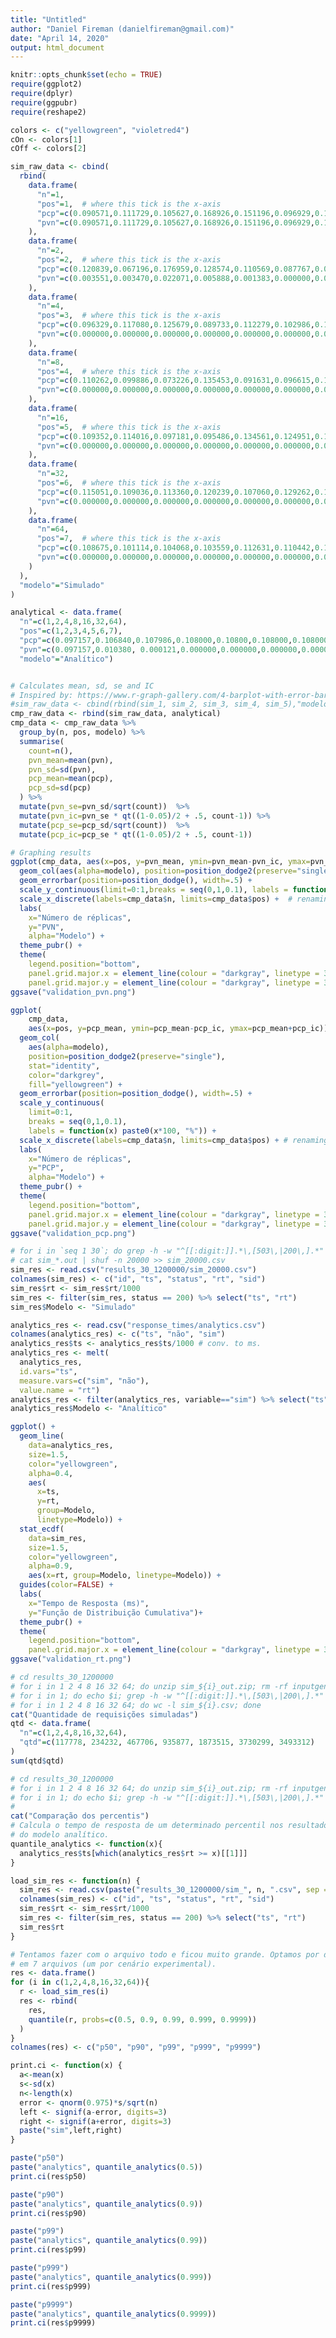 ```yaml
---
title: "Untitled"
author: "Daniel Fireman (danielfireman@gmail.com)"
date: "April 14, 2020"
output: html_document
---
```


```r
knitr::opts_chunk$set(echo = TRUE)
require(ggplot2)
require(dplyr)
require(ggpubr)
require(reshape2)

colors <- c("yellowgreen", "violetred4")
cOn <- colors[1]
cOff <- colors[2]
```

```r
sim_raw_data <- cbind(
  rbind(
    data.frame(
      "n"=1,
      "pos"=1,  # where this tick is the x-axis
      "pcp"=c(0.090571,0.111729,0.105627,0.168926,0.151196,0.096929,0.126450,0.158060,0.122100,0.068671,0.078021,0.055641,0.131746,0.060957,0.064394,0.097098,0.113099,0.130360,0.106970,0.134097,0.047936,0.130833,0.084401,0.114924,0.059908,0.069232,0.172966,0.097129,0.059885,0.225775),
      "pvn"=c(0.090571,0.111729,0.105627,0.168926,0.151196,0.096929,0.126450,0.158060,0.122100,0.068671,0.078021,0.055641,0.131746,0.060957,0.064394,0.097098,0.113099,0.130360,0.106970,0.134097,0.047936,0.130833,0.084401,0.114924,0.059908,0.069232,0.172966,0.097129,0.059885,0.225775)
    ),
    data.frame(
      "n"=2,
      "pos"=2,  # where this tick is the x-axis
      "pcp"=c(0.120839,0.067196,0.176959,0.128574,0.110569,0.087767,0.096636,0.125448,0.151664,0.190497,0.102269,0.159655,0.061870,0.123036,0.089578,0.071755,0.136050,0.110177,0.097332,0.049663,0.059740,0.110126,0.134967,0.109558,0.108888,0.063396,0.102414,0.099078,0.091513,0.140481),
      "pvn"=c(0.003551,0.003470,0.022071,0.005888,0.001383,0.000000,0.002428,0.007006,0.005369,0.012615,0.004774,0.019285,0.006897,0.007737,0.007839,0.002807,0.012445,0.004908,0.009478,0.006935,0.000000,0.004356,0.000000,0.000720,0.006780,0.002503,0.003500,0.010092,0.000000,0.014285)
    ),
    data.frame(
      "n"=4,
      "pos"=3,  # where this tick is the x-axis
      "pcp"=c(0.096329,0.117080,0.125679,0.089733,0.112279,0.102986,0.106440,0.094874,0.136526,0.138524,0.109412,0.108102,0.117213,0.134071,0.101639,0.124495,0.093582,0.089123,0.092003,0.105757,0.110379,0.114179,0.126207,0.114790,0.105722,0.100985,0.093097,0.117384,0.126222,0.110632),
      "pvn"=c(0.000000,0.000000,0.000000,0.000000,0.000000,0.000000,0.000000,0.000000,0.000000,0.000000,0.000000,0.000000,0.000000,0.000000,0.000000,0.000000,0.000000,0.000000,0.000000,0.000000,0.000000,0.000000,0.000000,0.000000,0.000000,0.000000,0.000000,0.000000,0.000000,0.000000)
    ),
    data.frame(
      "n"=8,
      "pos"=4,  # where this tick is the x-axis
      "pcp"=c(0.110262,0.099886,0.073226,0.135453,0.091631,0.096615,0.100837,0.091999,0.105883,0.125080,0.098358,0.134630,0.149434,0.125000,0.124541,0.084932,0.097326,0.105800,0.100977,0.115365,0.101962,0.126867,0.103958,0.102254,0.091103,0.128312,0.150077,0.121519,0.094412,0.099564),
      "pvn"=c(0.000000,0.000000,0.000000,0.000000,0.000000,0.000000,0.000000,0.000000,0.000000,0.000000,0.000000,0.000000,0.000000,0.000000,0.000000,0.000000,0.000000,0.000000,0.000000,0.000000,0.000000,0.000000,0.000000,0.000000,0.000000,0.000000,0.000000,0.000000,0.000000,0.000000)
    ),
    data.frame(
      "n"=16,
      "pos"=5,  # where this tick is the x-axis
      "pcp"=c(0.109352,0.114016,0.097181,0.095486,0.134561,0.124951,0.101736,0.093269,0.131899,0.115063,0.106245,0.104966,0.110652,0.107606,0.112694,0.109061,0.111744,0.099750,0.130165,0.104851,0.106378,0.102859,0.104752,0.090917,0.129856,0.117394,0.112778,0.106392,0.093516,0.116148),
      "pvn"=c(0.000000,0.000000,0.000000,0.000000,0.000000,0.000000,0.000000,0.000000,0.000000,0.000000,0.000000,0.000000,0.000000,0.000000,0.000000,0.000000,0.000000,0.000000,0.000000,0.000000,0.000000,0.000000,0.000000,0.000000,0.000000,0.000000,0.000000,0.000000,0.000000,0.000000)
    ),
    data.frame(
      "n"=32,
      "pos"=6,  # where this tick is the x-axis
      "pcp"=c(0.115051,0.109036,0.113360,0.120239,0.107060,0.129262,0.119781,0.105987,0.098083,0.120358,0.110204,0.103525,0.106551,0.112508,0.124618,0.110472,0.103043,0.106378,0.119895,0.115516,0.122500,0.108493,0.101927,0.122472,0.120641,0.097174,0.109740,0.110437,0.107692,0.115886),
      "pvn"=c(0.000000,0.000000,0.000000,0.000000,0.000000,0.000000,0.000000,0.000000,0.000000,0.000000,0.000000,0.000000,0.000000,0.000000,0.000000,0.000000,0.000000,0.000000,0.000000,0.000000,0.000000,0.000000,0.000000,0.000000,0.000000,0.000000,0.000000,0.000000,0.000000,0.000000)
    ),
    data.frame(
      "n"=64,
      "pos"=7,  # where this tick is the x-axis
      "pcp"=c(0.108675,0.101114,0.104068,0.103559,0.112631,0.110442,0.122350,0.113539,0.112290,0.105431,0.116389,0.108269,0.110849,0.111194,0.122587,0.111806,0.107755,0.109870,0.123031,0.113974,0.113225,0.112383,0.103000,0.104267,0.119201,0.107770,0.099943,0.115436,0.117740,0.103251),
      "pvn"=c(0.000000,0.000000,0.000000,0.000000,0.000000,0.000000,0.000000,0.000000,0.000000,0.000000,0.000000,0.000000,0.000000,0.000000,0.000000,0.000000,0.000000,0.000000,0.000000,0.000000,0.000000,0.000000,0.000000,0.000000,0.000000,0.000000,0.000000,0.000000,0.000000,0.000000)
    )
  ),
  "modelo"="Simulado"
)

analytical <- data.frame(
  "n"=c(1,2,4,8,16,32,64),
  "pos"=c(1,2,3,4,5,6,7),
  "pcp"=c(0.097157,0.106840,0.107986,0.108000,0.10800,0.108000,0.108000),
  "pvn"=c(0.097157,0.010380, 0.000121,0.000000,0.000000,0.000000,0.000000),
  "modelo"="Analítico")


# Calculates mean, sd, se and IC
# Inspired by: https://www.r-graph-gallery.com/4-barplot-with-error-bar.html
#sim_raw_data <- cbind(rbind(sim_1, sim_2, sim_3, sim_4, sim_5),"modelo"="Simulado")
cmp_raw_data <- rbind(sim_raw_data, analytical)
cmp_data <- cmp_raw_data %>%
  group_by(n, pos, modelo) %>%
  summarise( 
    count=n(),
    pvn_mean=mean(pvn),
    pvn_sd=sd(pvn),
    pcp_mean=mean(pcp),
    pcp_sd=sd(pcp)
  ) %>%
  mutate(pvn_se=pvn_sd/sqrt(count))  %>%
  mutate(pvn_ic=pvn_se * qt((1-0.05)/2 + .5, count-1)) %>%
  mutate(pcp_se=pcp_sd/sqrt(count))  %>%
  mutate(pcp_ic=pcp_se * qt((1-0.05)/2 + .5, count-1))

# Graphing results
ggplot(cmp_data, aes(x=pos, y=pvn_mean, ymin=pvn_mean-pvn_ic, ymax=pvn_mean+pvn_ic)) +
  geom_col(aes(alpha=modelo), position=position_dodge2(preserve="single"), stat="identity", color="darkgrey", fill="yellowgreen") +
  geom_errorbar(position=position_dodge(), width=.5) +
  scale_y_continuous(limit=0:1,breaks = seq(0,1,0.1), labels = function(x) paste0(x*100, "%")) +
  scale_x_discrete(labels=cmp_data$n, limits=cmp_data$pos) +  # renaming pos by n
  labs(
    x="Número de réplicas",
    y="PVN",
    alpha="Modelo") +
  theme_pubr() +
  theme(
    legend.position="bottom",
    panel.grid.major.x = element_line(colour = "darkgray", linetype = 3),
    panel.grid.major.y = element_line(colour = "darkgray", linetype = 3))
ggsave("validation_pvn.png")

ggplot(
    cmp_data,
    aes(x=pos, y=pcp_mean, ymin=pcp_mean-pcp_ic, ymax=pcp_mean+pcp_ic)) +
  geom_col(
    aes(alpha=modelo),
    position=position_dodge2(preserve="single"),
    stat="identity",
    color="darkgrey",
    fill="yellowgreen") +
  geom_errorbar(position=position_dodge(), width=.5) +
  scale_y_continuous(
    limit=0:1,
    breaks = seq(0,1,0.1),
    labels = function(x) paste0(x*100, "%")) +
  scale_x_discrete(labels=cmp_data$n, limits=cmp_data$pos) + # renaming pos by n
  labs(
    x="Número de réplicas",
    y="PCP",
    alpha="Modelo") +
  theme_pubr() +
  theme(
    legend.position="bottom",
    panel.grid.major.x = element_line(colour = "darkgray", linetype = 3),
    panel.grid.major.y = element_line(colour = "darkgray", linetype = 3))
ggsave("validation_pcp.png")
```

```r
# for i in `seq 1 30`; do grep -h -w "^[[:digit:]].*\,[503\,|200\,].*" r2_$i.out >> sim_$i.out; done
# cat sim_*.out | shuf -n 20000 >> sim_20000.csv
sim_res <- read.csv("results_30_1200000/sim_20000.csv")
colnames(sim_res) <- c("id", "ts", "status", "rt", "sid")
sim_res$rt <- sim_res$rt/1000
sim_res <- filter(sim_res, status == 200) %>% select("ts", "rt")
sim_res$Modelo <- "Simulado"

analytics_res <- read.csv("response_times/analytics.csv")
colnames(analytics_res) <- c("ts", "não", "sim")
analytics_res$ts <- analytics_res$ts/1000 # conv. to ms.
analytics_res <- melt(
  analytics_res,
  id.vars="ts",
  measure.vars=c("sim", "não"),
  value.name = "rt")
analytics_res <- filter(analytics_res, variable=="sim") %>% select("ts", "rt")
analytics_res$Modelo <- "Analítico"

ggplot() +
  geom_line(
    data=analytics_res,
    size=1.5,
    color="yellowgreen",
    alpha=0.4,
    aes(
      x=ts,
      y=rt,
      group=Modelo,
      linetype=Modelo)) +
  stat_ecdf(
    data=sim_res,
    size=1.5,
    color="yellowgreen",
    alpha=0.9,
    aes(x=rt, group=Modelo, linetype=Modelo)) +
  guides(color=FALSE) +
  labs(
    x="Tempo de Resposta (ms)",
    y="Função de Distribuição Cumulativa")+ 
  theme_pubr() +                                                                     
  theme(
    legend.position="bottom",
    panel.grid.major.x = element_line(colour = "darkgray", linetype = 3))
ggsave("validation_rt.png")
```
```r
# cd results_30_1200000
# for i in 1 2 4 8 16 32 64; do unzip sim_${i}_out.zip; rm -rf inputgen/; done
# for i in 1; do echo $i; grep -h -w "^[[:digit:]].*\,[503\,|200\,].*" r${i}_*.out > sim_${i}.csv; done
# for i in 1 2 4 8 16 32 64; do wc -l sim_${i}.csv; done
cat("Quantidade de requisições simuladas")
qtd <- data.frame(
  "n"=c(1,2,4,8,16,32,64),
  "qtd"=c(117778, 234232, 467706, 935877, 1873515, 3730299, 3493312)
)
sum(qtd$qtd)
```

```r
# cd results_30_1200000
# for i in 1 2 4 8 16 32 64; do unzip sim_${i}_out.zip; rm -rf inputgen/; done
# for i in 1; do echo $i; grep -h -w "^[[:digit:]].*\,[503\,|200\,].*" r${i}_*.out > sim_${i}.csv; done
# 
cat("Comparação dos percentis")
# Calcula o tempo de resposta de um determinado percentil nos resultados
# do modelo analítico.
quantile_analytics <- function(x){
  analytics_res$ts[which(analytics_res$rt >= x)[[1]]]  
}

load_sim_res <- function(n) {
  sim_res <- read.csv(paste("results_30_1200000/sim_", n, ".csv", sep = ""))
  colnames(sim_res) <- c("id", "ts", "status", "rt", "sid")
  sim_res$rt <- sim_res$rt/1000
  sim_res <- filter(sim_res, status == 200) %>% select("ts", "rt")
  sim_res$rt
}

# Tentamos fazer com o arquivo todo e ficou muito grande. Optamos por dividir
# em 7 arquivos (um por cenário experimental).
res <- data.frame()
for (i in c(1,2,4,8,16,32,64)){
  r <- load_sim_res(i)
  res <- rbind(
    res,
    quantile(r, probs=c(0.5, 0.9, 0.99, 0.999, 0.9999))
  )
}
colnames(res) <- c("p50", "p90", "p99", "p999", "p9999")

print.ci <- function(x) {
  a<-mean(x)
  s<-sd(x)
  n<-length(x)
  error <- qnorm(0.975)*s/sqrt(n)
  left <- signif(a-error, digits=3)
  right <- signif(a+error, digits=3)
  paste("sim",left,right)
}

paste("p50")
paste("analytics", quantile_analytics(0.5))
print.ci(res$p50)

paste("p90")
paste("analytics", quantile_analytics(0.9))
print.ci(res$p90)

paste("p99")
paste("analytics", quantile_analytics(0.99))
print.ci(res$p99)

paste("p999")
paste("analytics", quantile_analytics(0.999))
print.ci(res$p999)

paste("p9999")
paste("analytics", quantile_analytics(0.9999))
print.ci(res$p9999)
```

